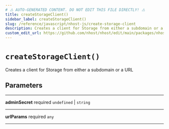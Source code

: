 ```yaml
---
# ⚠️ AUTO-GENERATED CONTENT. DO NOT EDIT THIS FILE DIRECTLY! ⚠️
title: createStorageClient()
sidebar_label: createStorageClient()
slug: /reference/javascript/nhost-js/create-storage-client
description: Creates a client for Storage from either a subdomain or a URL
custom_edit_url: https://github.com/nhost/nhost/edit/main/packages/nhost-js/src/clients/storage.ts#L12
---
```


# `createStorageClient()`

Creates a client for Storage from either a subdomain or a URL

## Parameters

---

**<span className="parameter-name">adminSecret</span>** <span className="optional-status">required</span> `undefined` | `string`

---

**<span className="parameter-name">urlParams</span>** <span className="optional-status">required</span> `any`

---
